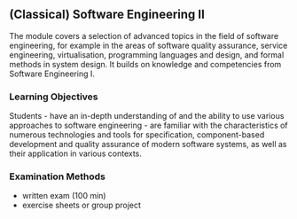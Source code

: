 ## (Classical) Software Engineering II

The module covers a selection of advanced topics in the field of software engineering, for example in the areas of software quality assurance, service engineering, virtualisation, programming languages and design, and formal methods in system design. It builds on knowledge and competencies from Software Engineering I.



### Learning Objectives
Students
- have an in-depth understanding of and the ability to use various approaches to software engineering
- are familiar with the characteristics of numerous technologies and tools for specification, component-based development and quality assurance of modern software systems, as well as their application in various contexts.

### Examination Methods
* written exam (100 min)
* exercise sheets or group project